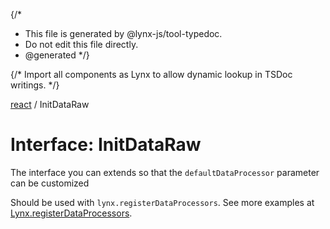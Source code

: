 {/\*

- This file is generated by @lynx-js/tool-typedoc.
- Do not edit this file directly.
- @generated
  \*/}

{/* Import all components as Lynx to allow dynamic lookup in TSDoc writings. */}

[react](/api/react/index.mdx) / InitDataRaw

# Interface: InitDataRaw

The interface you can extends so that the `defaultDataProcessor` parameter can be customized

Should be used with `lynx.registerDataProcessors`. See more examples at [Lynx.registerDataProcessors](/api/react/Interface.Lynx.mdx#registerdataprocessors).
